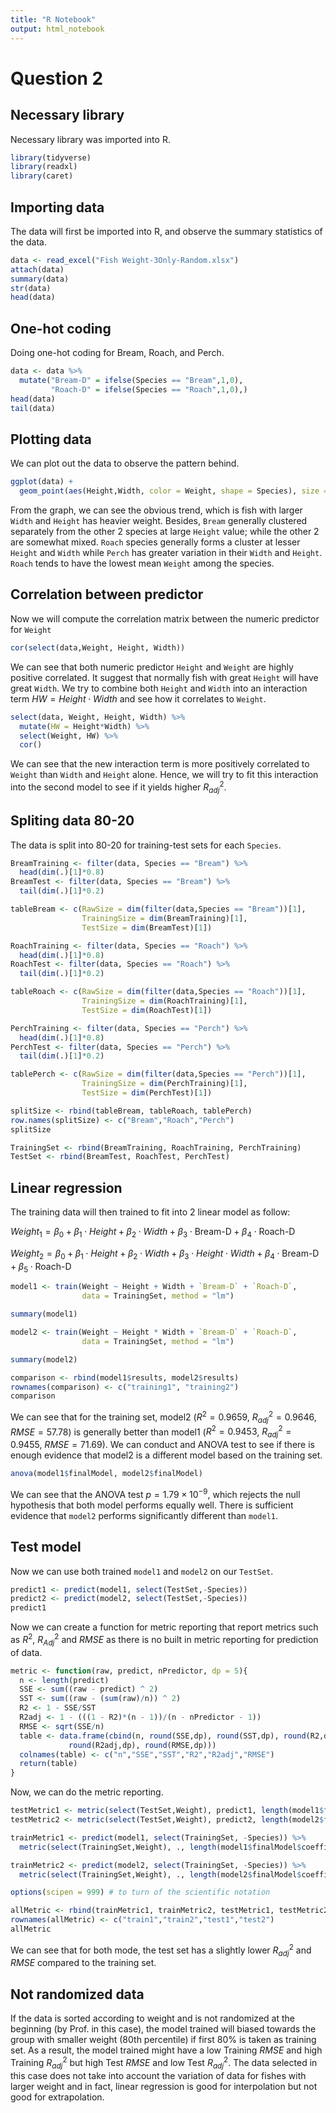 ```yaml
---
title: "R Notebook"
output: html_notebook
---
```


# Question 2

## Necessary library

Necessary library was imported into R.

```r
library(tidyverse)
library(readxl)
library(caret)
```

## Importing data

The data will first be imported into R, and observe the summary statistics of the data.

```r
data <- read_excel("Fish Weight-3Only-Random.xlsx")
attach(data)
summary(data)
str(data)
head(data)
```

## One-hot coding

Doing one-hot coding for Bream, Roach, and Perch.

```r
data <- data %>% 
  mutate("Bream-D" = ifelse(Species == "Bream",1,0),
         "Roach-D" = ifelse(Species == "Roach",1,0),)
head(data)
tail(data)
```

## Plotting data

We can plot out the data to observe the pattern behind.

```r
ggplot(data) +
  geom_point(aes(Height,Width, color = Weight, shape = Species), size = 4)
```

From the graph, we can see the obvious trend, which is fish with larger `Width` and `Height` has heavier weight. Besides, `Bream` generally clustered separately from the other 2 species at large `Height` value; while the other 2 are somewhat mixed. `Roach` species generally forms a cluster at lesser `Height` and `Width` while `Perch` has greater variation in their `Width` and `Height`. `Roach` tends to have the lowest mean `Weight` among the species.

## Correlation between predictor

Now we will compute the correlation matrix between the numeric predictor for `Weight`

```r
cor(select(data,Weight, Height, Width))
```

We can see that both numeric predictor `Height` and `Weight` are highly positive correlated. It suggest that normally fish with great `Height` will have great `Width`. We try to combine both `Height` and `Width` into an interaction term $HW = Height\cdot Width$ and see how it correlates to `Weight`.

```r
select(data, Weight, Height, Width) %>% 
  mutate(HW = Height*Width) %>% 
  select(Weight, HW) %>% 
  cor()
```

We can see that the new interaction term is more positively correlated to `Weight` than `Width` and `Height` alone. Hence, we will try to fit this interaction into the second model to see if it yields higher $R^2_{adj}$.

## Spliting data 80-20

The data is split into 80-20 for training-test sets for each `Species`.

```r
BreamTraining <- filter(data, Species == "Bream") %>% 
  head(dim(.)[1]*0.8)
BreamTest <- filter(data, Species == "Bream") %>% 
  tail(dim(.)[1]*0.2)

tableBream <- c(RawSize = dim(filter(data,Species == "Bream"))[1],
                TrainingSize = dim(BreamTraining)[1],
                TestSize = dim(BreamTest)[1])

RoachTraining <- filter(data, Species == "Roach") %>% 
  head(dim(.)[1]*0.8)
RoachTest <- filter(data, Species == "Roach") %>% 
  tail(dim(.)[1]*0.2)

tableRoach <- c(RawSize = dim(filter(data,Species == "Roach"))[1],
                TrainingSize = dim(RoachTraining)[1],
                TestSize = dim(RoachTest)[1])

PerchTraining <- filter(data, Species == "Perch") %>% 
  head(dim(.)[1]*0.8)
PerchTest <- filter(data, Species == "Perch") %>% 
  tail(dim(.)[1]*0.2)

tablePerch <- c(RawSize = dim(filter(data,Species == "Perch"))[1],
                TrainingSize = dim(PerchTraining)[1],
                TestSize = dim(PerchTest)[1])

splitSize <- rbind(tableBream, tableRoach, tablePerch)  
row.names(splitSize) <- c("Bream","Roach","Perch")
splitSize

TrainingSet <- rbind(BreamTraining, RoachTraining, PerchTraining)
TestSet <- rbind(BreamTest, RoachTest, PerchTest)
```

## Linear regression

The training data will then trained to fit into 2 linear model as follow:

$Weight_1 = \beta_0 + \beta_1\cdot Height+\beta_2\cdot Width + \beta_3\cdot \mbox{Bream-D} + \beta_4\cdot\mbox{Roach-D}$

$Weight_2 = \beta_0 + \beta_1\cdot Height+\beta_2\cdot Width + \beta_3\cdot Height\cdot Width  +\beta_4\cdot \mbox{Bream-D} + \beta_5\cdot\mbox{Roach-D}$

```r
model1 <- train(Weight ~ Height + Width + `Bream-D` + `Roach-D`,
                data = TrainingSet, method = "lm")

summary(model1)

model2 <- train(Weight ~ Height * Width + `Bream-D` + `Roach-D`,
                data = TrainingSet, method = "lm")

summary(model2)

comparison <- rbind(model1$results, model2$results)
rownames(comparison) <- c("training1", "training2")
comparison
```

We can see that for the training set, model2 ($R^2=0.9659$, $R^2_{adj}=0.9646$, $RMSE=57.78$) is generally better than model1 ($R^2=0.9453$, $R^2_{adj}=0.9455$, $RMSE=71.69$). We can conduct and ANOVA test to see if there is enough evidence that model2 is a different model based on the training set.

```r
anova(model1$finalModel, model2$finalModel)
```

We can see that the ANOVA test $p=1.79\times 10^{-9}$, which rejects the null hypothesis that both model performs equally well. There is sufficient evidence that `model2` performs significantly different than `model1`.

## Test model

Now we can use both trained `model1` and `model2` on our `TestSet`.

```r
predict1 <- predict(model1, select(TestSet,-Species))
predict2 <- predict(model2, select(TestSet,-Species))
predict1
```

Now we can create a function for metric reporting that report metrics such as $R^2$, $R^2_{Adj}$ and $RMSE$ as there is no built in metric reporting for prediction of data.

```r
metric <- function(raw, predict, nPredictor, dp = 5){
  n <- length(predict)
  SSE <- sum((raw - predict) ^ 2)
  SST <- sum((raw - (sum(raw)/n)) ^ 2)
  R2 <- 1 - SSE/SST
  R2adj <- 1 - (((1 - R2)*(n - 1))/(n - nPredictor - 1))
  RMSE <- sqrt(SSE/n)
  table <- data.frame(cbind(n, round(SSE,dp), round(SST,dp), round(R2,dp),
             round(R2adj,dp), round(RMSE,dp)))
  colnames(table) <- c("n","SSE","SST","R2","R2adj","RMSE")
  return(table)
}
```

Now, we can do the metric reporting.

```r
testMetric1 <- metric(select(TestSet,Weight), predict1, length(model1$finalModel$coefficients)-1)
testMetric2 <- metric(select(TestSet,Weight), predict2, length(model2$finalModel$coefficients)-1)

trainMetric1 <- predict(model1, select(TrainingSet, -Species)) %>% 
  metric(select(TrainingSet,Weight), ., length(model1$finalModel$coefficients)-1)

trainMetric2 <- predict(model2, select(TrainingSet, -Species)) %>% 
  metric(select(TrainingSet,Weight), ., length(model2$finalModel$coefficients)-1)

options(scipen = 999) # to turn of the scientific notation

allMetric <- rbind(trainMetric1, trainMetric2, testMetric1, testMetric2)
rownames(allMetric) <- c("train1","train2","test1","test2")
allMetric
```

We can see that for both mode, the test set has a slightly lower $R^2_{adj}$ and $RMSE$ compared to the training set.

## Not randomized data

If the data is sorted according to weight and is not randomized at the beginning (by Prof. in this case), the model trained will biased towards the group with smaller weight (80th percentile) if first 80% is taken as training set. As a result, the model trained might have a low Training $RMSE$ and high Training $R^2_{adj}$ but high Test $RMSE$ and low Test $R^2_{adj}$. The data selected in this case does not take into account the variation of data for fishes with larger weight and in fact, linear regression is good for interpolation but not good for extrapolation.  





